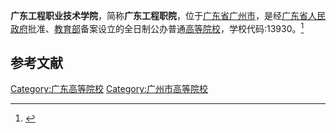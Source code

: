 {{not|广州工程技术职业学院}}
{{Primarysources|time=2020-07-21T03:20:55+00:00}}
{{Infobox University
| name = 广东工程职业技术学院
| SealImage = 
| established = 1958年
| type = [[公立大学|公立高等职业学校]]
| secretary = 吴琦琳 
| President = 
| address = {{CHN}}[[广东省|广东省]][[广州市|广州市]][[天河区|天河区]]渔兴路18号(广州校区)<br>{{CHN}}[[广东省|广东省]][[清远市|清远市]][[清城区|清城区]]中宿路27号(清远校区)
| nickname = 
| telephone = 
| website = http://www.gpc.net.cn/
| EnglishName = Guangdong Engineering Polytechnic College
| district = [[广州市|广州市]]
| grades = 
}}

'''广东工程职业技术学院'''，简称'''广东工程职院'''，位于[[广东省|广东省]][[广州市|广州市]]，是经[[广东省人民政府|广东省人民政府]]批准、[[中华人民共和国教育部|教育部]]备案设立的全日制公办普通[[高等院校|高等院校]]，学校代码:13930。<ref>{{Cite web|title=广东工程职业技术学院|url=http://www.gpc.net.cn/|author=|date=|format=|publisher=|language=|accessdate=2020-07-21|archive-date=2020-07-21|archive-url=https://web.archive.org/web/20200721030403/http://www.gpc.net.cn/|dead-url=no}}</ref>

== 参考文献 ==

<references />
{{School-stub}}
{{广东高等院校}}
[[Category:广东高等院校|Category:广东高等院校]]
[[Category:广州市高等院校|Category:广州市高等院校]]